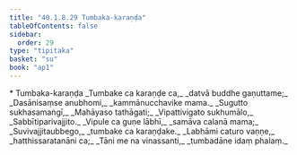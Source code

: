 ```yaml
---
title: "40.1.8.29 Tumbaka-karaṇḍa"
tableOfContents: false
sidebar:
  order: 29
type: "tipitaka"
basket: "su"
book: "ap1"
---
```



<DynamicBreadcrumb />

<Paragraph type="center" book="ap1">
* Tumbaka-karaṇḍa
</Paragraph>

<Division number="162" book="ap1" bookNo="20" page="365">

<Paragraph number="4459" type="verses" book="ap1">
_Tumbake ca karaṇḍe ca,_  
_datvā buddhe gaṇuttame;_  
_Dasānisaṃse anubhomi,_  
_kammānucchavike mama._  

</Paragraph>

</Division>
<Division number="163" book="ap1" bookNo="20" page="365">

<Paragraph number="4460" type="verses" book="ap1">
_Sugutto sukhasamaṅgī,_  
_Mahāyaso tathāgati;_  
_Vipattivigato sukhumālo,_  
_Sabbītiparivajjito._  

</Paragraph>

</Division>
<Division number="164" book="ap1" bookNo="20" page="365">

<Paragraph number="4461" type="verses" book="ap1">
_Vipule ca guṇe lābhī,_  
_samāva calanā mama;_  
_Suvivajjitaubbego,_  
_tumbake ca karaṇḍake._  

</Paragraph>

</Division>
<Division number="165" book="ap1" bookNo="20" page="365">

<Paragraph number="4462" type="verses" book="ap1">
_Labhāmi caturo vaṇṇe,_  
_hatthissaratanāni ca;_  
_Tāni me na vinassanti,_  
_tumbadāne idaṃ phalaṃ._
</Paragraph>
</Division>